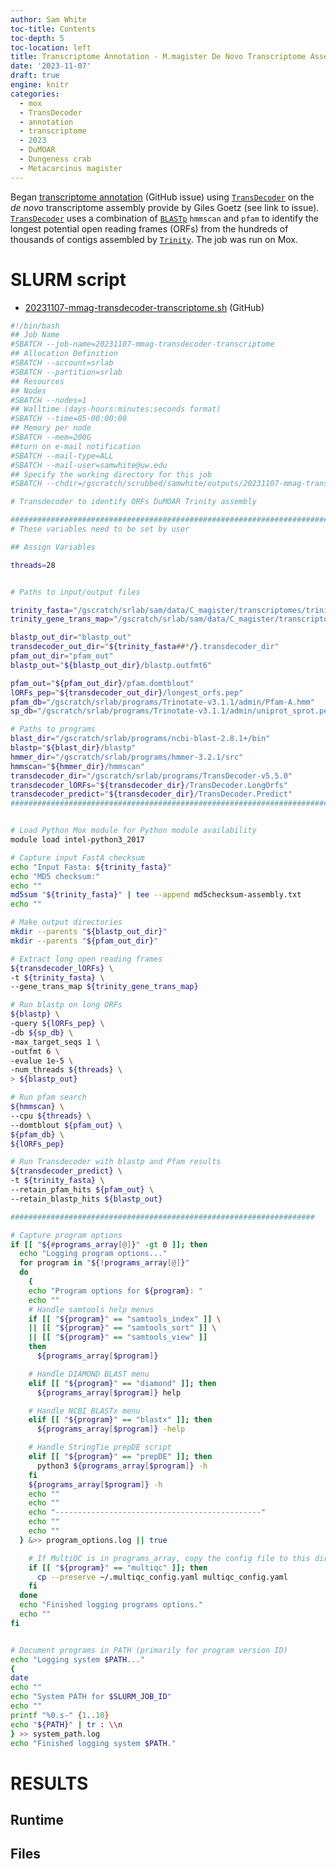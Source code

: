 ```yaml
---
author: Sam White
toc-title: Contents
toc-depth: 5
toc-location: left
title: Transcriptome Annotation - M.magister De Novo Transcriptome Assembly for DuMOAR Project Using TransDecoder on Mox
date: '2023-11-07'
draft: true
engine: knitr
categories: 
  - mox
  - TransDecoder
  - annotation
  - transcriptome
  - 2023
  - DuMOAR
  - Dungeness crab
  - Metacarcinus magister
---
```

Began [transcriptome annotation](https://github.com/laurahspencer/DuMOAR/issues/44) (GitHub issue) using [`TransDecoder`](https://https://github.com/TransDecoder/TransDecoder/wiki.com/Trinotate/Trinotate/wiki) on the _de novo_ transcriptome assembly provide by Giles Goetz (see link to issue). [`TransDecoder`](https://https://github.com/TransDecoder/TransDecoder/wiki.com/Trinotate/Trinotate/wiki) uses a combination of [`BLASTp`](https://www.ncbi.nlm.nih.gov/books/NBK279690/) `hmmscan` and `pfam` to identify the longest potential open reading frames (ORFs) from the hundreds of thousands of contigs assembled by [`Trinity`](https://github.com/trinityrnaseq/trinityrnaseq/wiki). The job was run on Mox.

# SLURM script

- [20231107-mmag-transdecoder-transcriptome.sh](https://github.com/RobertsLab/sams-notebook/blob/master/sbatch_scripts/20231107-mmag-transdecoder-transcriptome.sh) (GitHub)

```bash
#!/bin/bash
## Job Name
#SBATCH --job-name=20231107-mmag-transdecoder-transcriptome
## Allocation Definition
#SBATCH --account=srlab
#SBATCH --partition=srlab
## Resources
## Nodes
#SBATCH --nodes=1
## Walltime (days-hours:minutes:seconds format)
#SBATCH --time=05-00:00:00
## Memory per node
#SBATCH --mem=200G
##turn on e-mail notification
#SBATCH --mail-type=ALL
#SBATCH --mail-user=samwhite@uw.edu
## Specify the working directory for this job
#SBATCH --chdir=/gscratch/scrubbed/samwhite/outputs/20231107-mmag-transdecoder-transcriptome

# Transdecoder to identify ORFs DuMOAR Trinity assembly

###################################################################################
# These variables need to be set by user

## Assign Variables

threads=28


# Paths to input/output files

trinity_fasta="/gscratch/srlab/sam/data/C_magister/transcriptomes/trinity_denovo.Trinity.fasta"
trinity_gene_trans_map="/gscratch/srlab/sam/data/C_magister/transcriptomes/trinity_denovo.Trinity.fasta.gene_trans_map"

blastp_out_dir="blastp_out"
transdecoder_out_dir="${trinity_fasta##*/}.transdecoder_dir"
pfam_out_dir="pfam_out"
blastp_out="${blastp_out_dir}/blastp.outfmt6"

pfam_out="${pfam_out_dir}/pfam.domtblout"
lORFs_pep="${transdecoder_out_dir}/longest_orfs.pep"
pfam_db="/gscratch/srlab/programs/Trinotate-v3.1.1/admin/Pfam-A.hmm"
sp_db="/gscratch/srlab/programs/Trinotate-v3.1.1/admin/uniprot_sprot.pep"

# Paths to programs
blast_dir="/gscratch/srlab/programs/ncbi-blast-2.8.1+/bin"
blastp="${blast_dir}/blastp"
hmmer_dir="/gscratch/srlab/programs/hmmer-3.2.1/src"
hmmscan="${hmmer_dir}/hmmscan"
transdecoder_dir="/gscratch/srlab/programs/TransDecoder-v5.5.0"
transdecoder_lORFs="${transdecoder_dir}/TransDecoder.LongOrfs"
transdecoder_predict="${transdecoder_dir}/TransDecoder.Predict"
###################################################################################


# Load Python Mox module for Python module availability
module load intel-python3_2017

# Capture input FastA checksum
echo "Input Fasta: ${trinity_fasta}"
echo "MD5 checksum:"
echo ""
md5sum "${trinity_fasta}" | tee --append md5checksum-assembly.txt
echo ""

# Make output directories
mkdir --parents "${blastp_out_dir}"
mkdir --parents "${pfam_out_dir}"

# Extract long open reading frames
${transdecoder_lORFs} \
-t ${trinity_fasta} \
--gene_trans_map ${trinity_gene_trans_map}

# Run blastp on long ORFs
${blastp} \
-query ${lORFs_pep} \
-db ${sp_db} \
-max_target_seqs 1 \
-outfmt 6 \
-evalue 1e-5 \
-num_threads ${threads} \
> ${blastp_out}

# Run pfam search
${hmmscan} \
--cpu ${threads} \
--domtblout ${pfam_out} \
${pfam_db} \
${lORFs_pep}

# Run Transdecoder with blastp and Pfam results
${transdecoder_predict} \
-t ${trinity_fasta} \
--retain_pfam_hits ${pfam_out} \
--retain_blastp_hits ${blastp_out}

####################################################################

# Capture program options
if [[ "${#programs_array[@]}" -gt 0 ]]; then
  echo "Logging program options..."
  for program in "${!programs_array[@]}"
  do
    {
    echo "Program options for ${program}: "
    echo ""
    # Handle samtools help menus
    if [[ "${program}" == "samtools_index" ]] \
    || [[ "${program}" == "samtools_sort" ]] \
    || [[ "${program}" == "samtools_view" ]]
    then
      ${programs_array[$program]}

    # Handle DIAMOND BLAST menu
    elif [[ "${program}" == "diamond" ]]; then
      ${programs_array[$program]} help

    # Handle NCBI BLASTx menu
    elif [[ "${program}" == "blastx" ]]; then
      ${programs_array[$program]} -help

    # Handle StringTie prepDE script
    elif [[ "${program}" == "prepDE" ]]; then
      python3 ${programs_array[$program]} -h
    fi
    ${programs_array[$program]} -h
    echo ""
    echo ""
    echo "----------------------------------------------"
    echo ""
    echo ""
  } &>> program_options.log || true

    # If MultiQC is in programs_array, copy the config file to this directory.
    if [[ "${program}" == "multiqc" ]]; then
      cp --preserve ~/.multiqc_config.yaml multiqc_config.yaml
    fi
  done
  echo "Finished logging programs options."
  echo ""
fi


# Document programs in PATH (primarily for program version ID)
echo "Logging system $PATH..."
{
date
echo ""
echo "System PATH for $SLURM_JOB_ID"
echo ""
printf "%0.s-" {1..10}
echo "${PATH}" | tr : \\n
} >> system_path.log
echo "Finished logging system $PATH."
```

# RESULTS

## Runtime

## Files